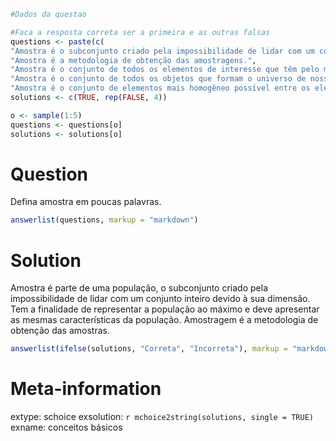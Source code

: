 ```r
#Dados da questao

#Faca a resposta correta ser a primeira e as outras falsas
questions <- paste(c(
"Amostra é o subconjunto criado pela impossibilidade de lidar com um conjunto inteiro devido à sua dimensão.", 
"Amostra é a metodologia de obtenção das amostragens.", 
"Amostra é o conjunto de todos os elementos de interesse que têm pelo menos uma característica em comum.", 
"Amostra é o conjunto de todos os objetos que formam o universo de nosso estudo e que são passíveis de serem observados.", 
"Amostra é o conjunto de elementos mais homogêneo possível entre os elementos da população estudada."))
solutions <- c(TRUE, rep(FALSE, 4))

o <- sample(1:5)
questions <- questions[o]
solutions <- solutions[o]
```

Question
========
Defina amostra em poucas palavras.

```r
answerlist(questions, markup = "markdown")
```

Solution
========
Amostra é parte de uma população, o subconjunto criado pela impossibilidade de lidar com um conjunto inteiro devido à sua dimensão. Tem a finalidade de representar a população ao máximo e deve apresentar as mesmas características da população. Amostragem é a metodologia de obtenção das amostras.

```r
answerlist(ifelse(solutions, "Correta", "Incorreta"), markup = "markdown")
```

Meta-information
================
extype: schoice
exsolution: `r mchoice2string(solutions, single = TRUE)`
exname: conceitos básicos